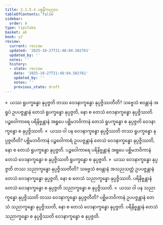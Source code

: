 ```yaml
---
title: 2.1.5.4 ပစ္စနီကပုဂ္ဂလ
tableOfContents: false
sidebar:
  order: 4
type: tipitaka
basket: ab
book: y2
review:
  current: review
  updated: '2025-10-27T21:48:04.582761'
  updated_by: ''
  notes: ''
  history:
  - state: review
    date: '2025-10-27T21:48:04.582761'
    updated_by: ''
    notes: ''
    previous_state: draft
---
```



<ReviewStatus review={frontmatter.review} showDetails={true} />

<HypothesisAnnotation frontmatter={frontmatter} />

<DynamicBreadcrumb />

<Division number="86" book="y2" e="ch" v="33" p="40">

<Paragraph number="608" book="y2">
»  ယဿ ရူပက္ခန္ဓော နုပ္ပဇ္ဇတိ တဿ ဝေဒနာက္ခန္ဓော နုပ္ပဇ္ဇိဿတီတိ?
</Paragraph>

<Paragraph number="609" book="y2">
သဗ္ဗေသံ စဝန္တာနံ အရူပံ ဥပပဇ္ဇန္တာနံ တေသံ ရူပက္ခန္ဓော နုပ္ပဇ္ဇတိ, နော စ တေသံ ဝေဒနာက္ခန္ဓော နုပ္ပဇ္ဇိဿတိ. ပဉ္စဝေါကာရေ ပရိနိဗ္ဗန္တာနံ အရူပေ ပစ္ဆိမဘဝိကာနံ တေသံ ရူပက္ခန္ဓော စ နုပ္ပဇ္ဇတိ ဝေဒနာက္ခန္ဓော စ နုပ္ပဇ္ဇိဿတိ.
</Paragraph>

<Paragraph number="610" book="y2">
«  ယဿ ဝါ ပန ဝေဒနာက္ခန္ဓော နုပ္ပဇ္ဇိဿတိ တဿ ရူပက္ခန္ဓော နုပ္ပဇ္ဇတီတိ?
</Paragraph>

<Paragraph number="611" book="y2">
ပစ္ဆိမဘဝိကာနံ ပဉ္စဝေါကာရံ ဥပပဇ္ဇန္တာနံ တေသံ ဝေဒနာက္ခန္ဓော နုပ္ပဇ္ဇိဿတိ, နော စ တေသံ ရူပက္ခန္ဓော နုပ္ပဇ္ဇတိ. ပဉ္စဝေါကာရေ ပရိနိဗ္ဗန္တာနံ အရူပေ ပစ္ဆိမဘဝိကာနံ တေသံ ဝေဒနာက္ခန္ဓော စ နုပ္ပဇ္ဇိဿတိ ရူပက္ခန္ဓော စ နုပ္ပဇ္ဇတိ.
</Paragraph>

</Division>
<Division number="87" book="y2" e="ch" v="33" p="40">

<Paragraph number="612" book="y2">
»  ယဿ ဝေဒနာက္ခန္ဓော နုပ္ပဇ္ဇတိ တဿ သညာက္ခန္ဓော နုပ္ပဇ္ဇိဿတီတိ?
</Paragraph>

<Paragraph number="613" book="y2">
သဗ္ဗေသံ စဝန္တာနံ အသညသတ္တံ ဥပပဇ္ဇန္တာနံ တေသံ ဝေဒနာက္ခန္ဓော နုပ္ပဇ္ဇတိ, နော စ တေသံ သညာက္ခန္ဓော နုပ္ပဇ္ဇိဿတိ. ပရိနိဗ္ဗန္တာနံ တေသံ ဝေဒနာက္ခန္ဓော စ နုပ္ပဇ္ဇတိ သညာက္ခန္ဓော စ နုပ္ပဇ္ဇိဿတိ.
</Paragraph>

<Paragraph number="614" book="y2">
«  ယဿ ဝါ ပန သညာက္ခန္ဓော နုပ္ပဇ္ဇိဿတိ တဿ ဝေဒနာက္ခန္ဓော နုပ္ပဇ္ဇတီတိ?
</Paragraph>

<Paragraph number="615" book="y2">
ပစ္ဆိမဘဝိကာနံ ဥပပဇ္ဇန္တာနံ တေသံ သညာက္ခန္ဓော နုပ္ပဇ္ဇိဿတိ, နော စ တေသံ ဝေဒနာက္ခန္ဓော နုပ္ပဇ္ဇတိ. ပရိနိဗ္ဗန္တာနံ တေသံ သညာက္ခန္ဓော စ နုပ္ပဇ္ဇိဿတိ ဝေဒနာက္ခန္ဓော စ နုပ္ပဇ္ဇတိ.
</Paragraph>
</Division>